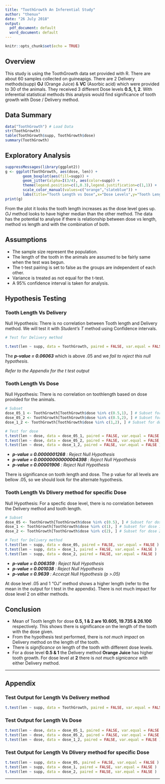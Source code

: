 ```yaml
---
title: "ToothGrowth An Inferential Study"
author: "thenuv"
date: "26 July 2018"
output:
  pdf_document: default
  word_document: default
---
```


```r
knitr::opts_chunk$set(echo = TRUE)
```

## Overview
This study is using the ToothGrowth data set provided with R. There are about 60 samples collected on guineapigs. There are 2 Delivery methods(supp) **OJ** (Orange Juice) & **VC** (Asorbic acid) which were provided to 30 of the animals. They received 3 different Dose levels **0.5, 1, 2**. With inferential statistical methods this analysis would find significance of tooth growth with Dose / Delivery method.


## Data Summary

```r
data("ToothGrowth") # Load Data
str(ToothGrowth)
table(ToothGrowth$supp, ToothGrowth$dose)
summary(ToothGrowth)

```

## Exploratory Analysis
```r
suppressMessages(library(ggplot2))
g <- ggplot(ToothGrowth, aes(dose, len)) +
        geom_boxplot(aes(fill=supp)) +
        geom_jitter(alpha=I(3/4), aes(color=supp)) +
        theme(legend.position=c(1,0.3),legend.justification=c(1,1)) + 
        scale_color_manual(values=c("orange","slateblue")) + 
        labs(title="Tooth Length vs Dose",x="Dose Levels",y="Tooth Length") 
print(g)
```

From the plot it looks the tooth length increases as the dose level goes up.
*OJ* method looks to have higher median than the other method. The data has the potential to analyse if there is relationship between dose vs length, method vs length and with the combination of both.


## Assumptions
-  The sample size represent the population.
-  The length of the tooth in the animals are assumed to be fairly same when the test was begun.
-  The t-test pairing is set to false as the groups are independent of each other. 
-  Variance is treated as not equal for the t-test.
-  A 95% confidence interval is taken for analysis.


## Hypothesis Testing

### Tooth Length Vs Delivery
Null Hypothesis: There is no correlation between Tooth length and Delivery method.
We will test it with *Student's T* method using Confidence intervals.

``` r

# Test for Delivery method

t.test(len ~ supp, data = ToothGrowth, paired = FALSE, var.equal = FALSE )

```
 
The ***p-value = 0.06063*** which is above .05 and we *fail to reject this null hypothesis*.

 *Refer to the Appendix for the t test output*


### Tooth Length Vs Dose

Null Hypothesis: There is no correlation on toothlength based on dose provided for the animals.

``` r
# Subset 
dose_05_1 <- ToothGrowth[ToothGrowth$dose %in% c(0.5,1), ] # Subset for dose 0.5 & 1
dose_05_2 <- ToothGrowth[ToothGrowth$dose %in% c(0.5,2), ] # Subset for dose 0.5 & 2
dose_1_2 <- ToothGrowth[ToothGrowth$dose %in% c(1,2), ] # Subset for dose 1 & 2

# Test for dose
t.test(len ~ dose, data = dose_05_1, paired = FALSE, var.equal = FALSE )
t.test(len ~ dose, data = dose_05_2, paired = FALSE, var.equal = FALSE )
t.test(len ~ dose, data = dose_1_2, paired = FALSE, var.equal = FALSE )

```

-  ***p-value = 0.0000001268**          : Reject Null Hypothesis*
-  ***p-value = 0.00000000000004398**   : Reject Null Hypothesis*
-  ***p-value = 0.00001906**            : Reject Null Hypothesis*

There is significance on tooth length and dose. The p value for all levels are bellow .05, so we should look for the alternate hypothesis.
 


### Tooth Length Vs Dlivery method for specific Dose

Null Hypothesis: For a specfic dose level,  there is no correlation between the Delivery method and tooth length.

``` r
# Subset
dose_05 <- ToothGrowth[ToothGrowth$dose %in% c(0.5), ] # Subset for dose 0.5
dose_1 <- ToothGrowth[ToothGrowth$dose %in% c(1), ] # Subset for dose 1
dose_2 <- ToothGrowth[ToothGrowth$dose %in% c(2), ] # Subset for dose 2

# Test for Delivery method
t.test(len ~ supp, data = dose_05, paired = FALSE, var.equal = FALSE )
t.test(len ~ supp, data = dose_1, paired = FALSE, var.equal = FALSE )
t.test(len ~ supp, data = dose_2, paired = FALSE, var.equal = FALSE )

```

-  ***p-value = 0.006359**      : Reject Null Hypothesis*
-  ***p-value = 0.001038**      : Reject Null Hypothesis*
-  ***p-value = 0.9639**        : Accecpt Null Hypothesis (p >.05)*

At dose level .05 and 1 "OJ" method shows a higher length (refer to the mean in the output for t test in the appendix). There is not much impact for dose level 2 on either methods.
 
 
 
## Conclusion

-   Mean of Tooth length for dose **0.5, 1 & 2 are 10.605, 19.735 & 26.100** respectively. This shows there is significance on the length of the tooth with the dose given.
-  From the hypothesis test performed, there is *not much impact* on Delivery method on the length of the tooth.
-  There is *significance* on length of the tooth with different dose levels.
-  For a dose level **0.5 & 1** the Delivery method **Orange Juice** has higher tooth growth. For dose level at **2** there is *not much signicance* with either Delivery method.
 
 
 
___
## Appendix
 
### Test Output for Length Vs Delivery method
``` r
t.test(len ~ supp, data = ToothGrowth, paired = FALSE, var.equal = FALSE )

```

 
### Test Output for Length Vs Dose
 
 
``` r

t.test(len ~ dose, data = dose_05_1, paired = FALSE, var.equal = FALSE )
t.test(len ~ dose, data = dose_05_2, paired = FALSE, var.equal = FALSE )
t.test(len ~ dose, data = dose_1_2, paired = FALSE, var.equal = FALSE )

```

 
### Test Output for Length Vs Dlivery method for specific Dose
 
``` r

t.test(len ~ supp, data = dose_05, paired = FALSE, var.equal = FALSE )
t.test(len ~ supp, data = dose_1, paired = FALSE, var.equal = FALSE )
t.test(len ~ supp, data = dose_2, paired = FALSE, var.equal = FALSE )

```
___